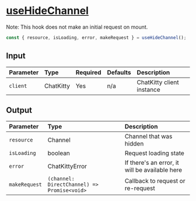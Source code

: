 
<Meta title="Hooks/Channels/useHideChannel" />

# <u>useHideChannel</u>

Note: This hook does not make an initial request on mount.

```typescript
const { resource, isLoading, error, makeRequest } = useHideChannel();
```

## Input

| Parameter | Type      | Required | Defaults | Description               |
| :-------- | :-------- | :------- | :------- | :------------------------ |
| `client`  | ChatKitty | Yes      | n/a      | ChatKitty client instance |

## Output

| Parameter     | Type                                        | Description                                    |
| :------------ | :------------------------------------------ | :--------------------------------------------- |
| `resource`    | Channel                                     | Channel that was hidden                        |
| `isLoading `  | boolean                                     | Request loading state                          |
| `error`       | ChatKittyError                              | If there's an error, it will be available here |
| `makeRequest` | `(channel: DirectChannel) => Promise<void>` | Callback to request or re-request              |
